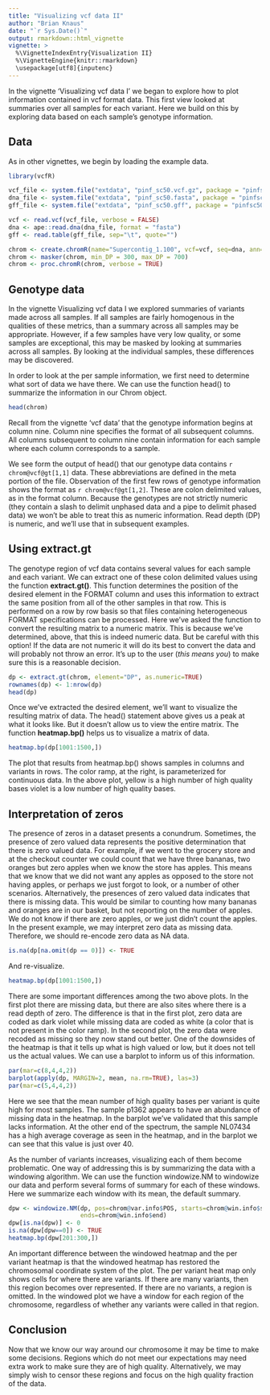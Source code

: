 ```yaml
---
title: "Visualizing vcf data II"
author: "Brian Knaus"
date: "`r Sys.Date()`"
output: rmarkdown::html_vignette
vignette: >
  %\VignetteIndexEntry{Visualization II}
  %\VignetteEngine{knitr::rmarkdown}
  \usepackage[utf8]{inputenc}
---
```



In the vignette 'Visualizing vcf data I' we began to explore how to plot information contained in vcf format data.
This first view looked at summaries over all samples for each variant.
Here we build on this by exploring data based on each sample's genotype information.


## Data


As in other vignettes, we begin by loading the example data.



```r
library(vcfR)

vcf_file <- system.file("extdata", "pinf_sc50.vcf.gz", package = "pinfsc50")
dna_file <- system.file("extdata", "pinf_sc50.fasta", package = "pinfsc50")
gff_file <- system.file("extdata", "pinf_sc50.gff", package = "pinfsc50")

vcf <- read.vcf(vcf_file, verbose = FALSE)
dna <- ape::read.dna(dna_file, format = "fasta")
gff <- read.table(gff_file, sep="\t", quote="")

chrom <- create.chromR(name="Supercontig_1.100", vcf=vcf, seq=dna, ann=gff, verbose=TRUE)
chrom <- masker(chrom, min_DP = 300, max_DP = 700)
chrom <- proc.chromR(chrom, verbose = TRUE)

```



## Genotype data

In the vignette Visualizing vcf data I we explored summaries of variants made across all samples.
If all samples are fairly homogenous in the qualities of these metrics, than a summary across all samples may be appropriate.
However, if a few samples have very low quality, or some samples are exceptional, this may be masked by looking at summaries across all samples.
By looking at the individual samples, these differences may be discovered.



In order to look at the per sample information, we first need to determine what sort of data we have there.
We can use the function head() to summarize the information in our Chrom object.


```r
head(chrom)
```



Recall from the vignette 'vcf data' that the genotype information begins at column nine.
Column nine specifies the format of all subsequent columns.
All columns subsequent to column nine contain information for each sample where each column corresponds to a sample.

We see form the output of head() that our genotype data contains `r chrom@vcf@gt[1,1]` data.
These abbreviations are defined in the meta portion of the file.
Observation of the first few rows of genotype information shows the format as `r chrom@vcf@gt[1,2]`.
These are colon delimited values, as in the format column.
Because the genotypes are not strictly numeric (they contain a slash to delimit unphased data and a pipe to delimit phased data) we won't be able to treat this as numeric information.
Read depth (DP) is numeric, and we'll use that in subsequent examples.


## Using extract.gt


The genotype region of vcf data contains several values for each sample and each variant.
We can extract one of these colon delimited values using the function **extract.gt()**.
This function determines the position of the desired element in the FORMAT column and uses this information to extract the same position from all of the other samples in that row.
This is performed on a row by row basis so that files containing heterogeneous FORMAT specifications can be processed.
Here we've asked the function to convert the resulting matrix to a numeric matrix.
This is because we've determined, above, that this is indeed numeric data.
But be careful with this option!
If the data are not numeric it will do its best to convert the data and will probably not throw an error.
It's up to the user (*this means you*) to make sure this is a reasonable decision.


```r
dp <- extract.gt(chrom, element="DP", as.numeric=TRUE)
rownames(dp) <- 1:nrow(dp)
head(dp)
```


Once we've extracted the desired element, we'll want to visualize the resulting matrix of data.
The head() statement above gives us a peak at what it looks like.
But it doesn't allow us to view the entire matrix.
The function **heatmap.bp()** helps us to visualize a matrix of data.


```r
heatmap.bp(dp[1001:1500,])
```


The plot that results from heatmap.bp() shows samples in columns and variants in rows.
The color ramp, at the right, is parameterized for continuous data.
In the above plot, yellow is a high number of high quality bases violet is a low number of high quality bases.


## Interpretation of zeros


The presence of zeros in a dataset presents a conundrum.
Sometimes, the presence of zero valued data represents the positive determination that there is zero valued data.
For example, if we went to the grocery store and at the checkout counter we could count that we have three bananas, two oranges but zero apples when we know the store has apples.
This means that we know that we did not want any apples as opposed to the store not having apples, or perhaps we just forgot to look, or a number of other scenarios.
Alternatively, the presences of zero valued data indicates that there is missing data.
This would be similar to counting how many bananas and oranges are in our basket, but not reporting on the number of apples.
We do not know if there are zero apples, or we just didn't count the apples.
In the present example, we may interpret zero data as missing data.
Therefore, we should re-encode zero data as NA data.


```r
is.na(dp[na.omit(dp == 0)]) <- TRUE
```


And re-visualize.


```r
heatmap.bp(dp[1001:1500,])
```


There are some important differences among the two above plots.
In the first plot there are missing data, but there are also sites where there is a read depth of zero.
The difference is that in the first plot, zero data are coded as dark violet while missing data are coded as white (a color that is not present in the color ramp).
In the second plot, the zero data were recoded as missing so they now stand out better.
One of the downsides of the heatmap is that it tells up what is high valued or low, but it does not tell us the actual values.
We can use a barplot to inform us of this information.


```r
par(mar=c(8,4,4,2))
barplot(apply(dp, MARGIN=2, mean, na.rm=TRUE), las=3)
par(mar=c(5,4,4,2))
```


Here we see that the mean number of high quality bases per variant is quite high for most samples.
The sample p1362 appears to have an abundance of missing data in the heatmap.
In the barplot we've validated that this sample lacks information.
At the other end of the spectrum, the sample NL07434 has a high average coverage as seen in the heatmap, and in the barplot we can see that this value is just over 40.


As the number of variants increases, visualizing each of them become problematic.
One way of addressing this is by summarizing the data with a windowing algorithm.
We can use the function windowize.NM to windowize our data and perform several forms of summary for each of these windows.
Here we summarize each window with its mean, the default summary.



```r
dpw <- windowize.NM(dp, pos=chrom@var.info$POS, starts=chrom@win.info$start,
                    ends=chrom@win.info$end)
dpw[is.na(dpw)] <- 0
is.na(dpw[dpw==0]) <- TRUE
heatmap.bp(dpw[201:300,])
```


An important difference between the windowed heatmap and the per variant heatmap is that the windowed heatmap has restored the chromosomal coordinate system of the plot.
The per variant heat map only shows cells for where there are variants.
If there are many variants, then this region becomes over represented.
If there are no variants, a region is omitted.
In the windowed plot we have a window for each region of the chromosome, regardless of whether any variants were called in that region.


## Conclusion


Now that we know our way around our chromosome it may be time to make some decisions.
Regions which do not meet our expectations may need extra work to make sure they are of high quality.
Alternatively, we may simply wish to censor these regions and focus on the high quality fraction of the data.





